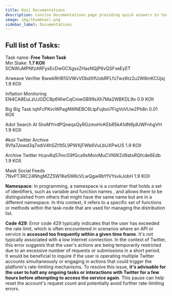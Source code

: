 ```yaml
---
title: Koii Documentations
description: Concise Documentations page providing quick answers to tech words related to koii network
image: img/thumbnail.png
sidebar_label: Documentations
---
```


## Full list of Tasks: 


Task name: **Free Token Task**   
Min Stake: **1.7 KOII**  
5CNWuMPNfzARFyxEcDwGCXgsxZHasNQjP6vQSFxeEyET


Arweave Verifier BwwkRHB1GVWvVDbdXfUobRFLfz7wz6tz2u2W8mKCUjsj 1.9 KOII

Inflation Monitoring EN4CA8EuLzUJGDC8p6WwCqCniwGB99sXh7Ma2WBKDL9o 0.9 KOII

Big Big Task tqhFcPKvcWPagNWNEBC6LtpFujboi7FigVoVUw2Ph8n 0.01 KOII

Adot Search AI 5hoMYrrdPQneqsQyRGzmoHvKEbR5kA1dN6jdUWFnhgVH 1.9 KOII

#koii Twitter Archive 9Vfa7Jowd3q7xdiV4hSZt1t5L9PWXjFWb6VuLbUXPwUS 1.9 KOII

Archive Twitter Hcpv6q57mcG9fGca9xMoivMuCVNWZd9atxRQfcde6Edb 1.9 KOII

Mask Social Feeds 7NvPT3RC24NhgMZZSW1Ke5WKcVLwQgwRbYfVYsvkJobH 1.9 KOII











 **Namespace**: In programming, a namespace is a container that holds a set of identifiers, such as variable and function names
 , and allows them to be distinguished from others that might have the same name but are in a different namespace. In this context, it refers to a specific set of functions or methods within the task-node that are used for managing the distribution list.

 **Code 429**: 
Error code 429 typically indicates that the user has exceeded the rate limit, which is often encountered in scenarios where an API or service is **accessed too frequently within a given time frame**. It's not typically associated with a low internet connection. In the context of Twitter, this error suggests that the user's actions are being temporarily restricted due to an excessive number of requests or submissions in a short period.  
It would be beneficial to inquire if the user is operating multiple Twitter accounts simultaneously or engaging in actions that could trigger the platform's rate-limiting mechanisms. To resolve this issue, **it's advisable for the user to halt any ongoing tasks or interactions with Twitter for a few hours before attempting to access the service again**. This pause can help reset the account's request count and potentially avoid further rate-limiting errors. 
